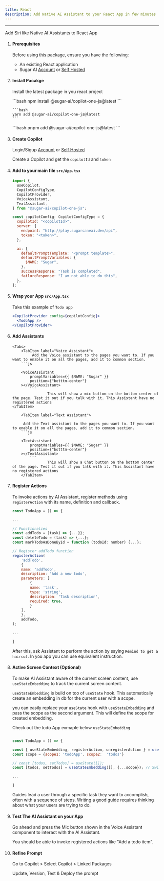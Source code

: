```yaml
---
title: React
description: Add Native AI Assistant to your React App in few minutes
---
```



---

Add Siri like Native AI Assistants to React App

<Steps>

1.  #### Prerequisites

    Before using this package, ensure you have the following:

    - An existing React application
    - Sugar AI [Account](https://play.sugarcaneai.dev) or [Self Hosted](https://github.com/SugarAI-HQ/CopilotOne/)

2.  #### Install Pacakge

    Install the latest package in you react project

    <Tabs>

    <TabItem label="npm">
      ```bash
      npm install @sugar-ai/copilot-one-js@latest
      ```

      </TabItem>

      <TabItem label="yarn">

        ```bash
        yarn add @sugar-ai/copilot-one-js@latest
        ```
      </TabItem>

      <TabItem label="pnpm">
        ```bash
        pnpm add @sugar-ai/copilot-one-js@latest
        ```
      </TabItem>

    </Tabs>

3.  #### Create Copilot

    Login/Sigup [Account](https://play.sugarcaneai.dev) or [Self Hosted](https://github.com/SugarAI-HQ/CopilotOne/)

    Create a Copilot and get the `copilotId` and `token`

4.  #### Add to your main file `src/App.tsx`

    ```jsx
    import {
      useCopilot,
      CopilotConfigType,
      CopilotProvider,
      VoiceAssistant,
      TextAssistant,
    } from "@sugar-ai/copilot-one-js";

    const copilotConfig: CopilotConfigType = {
      copilotId: "<copilotId>",
      server: {
        endpoint: "http://play.sugarcaneai.dev/api",
        token: "<token>",
      },

      ai: {
        defaultPromptTemplate: "<prompt template>",
        defaultPromptVariables: {
          $NAME: "Sugar",
        },
        successResponse: "Task is completed",
        failureResponse: "I am not able to do this",
      },
    };
    ```

5.  #### Wrap your App `src/App.tsx`

    Take this example of `Todo app`

    ```jsx
    <CopilotProvider config={copilotConfig}>
      <TodoApp />
    </CopilotProvider>
    ```

6.  #### Add Assistants

        <Tabs>
        	<TabItem label="Voice Assistant">
        		 Add the Voice assistant to the pages you want to. If you want to enable it on all the pages, add it to common section.
        	```js

        	<VoiceAssistant
        		promptVariables={{ $NAME: "Sugar" }}
        		position={"botttm-center"}
        	></VoiceAssistant>
        		```
        				This will show a mic button on the bottom center of the page. Test it out if you talk with it. This Assistant have no registered actions
        </TabItem>

        	<TabItem label="Text Assistant">

        	 Add the Text assistant to the pages you want to. If you want to enable it on all the pages, add it to common section.
        	```js

        	<TextAssistant
        		promptVariables={{ $NAME: "Sugar" }}
        		position={"botttm-center"}
        	></TextAssistant>
        		```
        				This will show a Chat button on the bottom center of the page. Test it out if you talk with it. This Assistant have no registered actions
        	</TabItem>

    </Tabs>

7.  #### Register Actions

    To invoke actions by AI Assistant, register methods using `registerAction` with its name, definition and callback.

    ```js
    const TodoApp = () => {

    ...

    // Functionalies
    const addTodo = (task) => {...}};
    const deleteTodo = (task) => {...};
    const markTodoAsDoneById = function (todoId: number) {...};

    // Register addTodo function
    registerAction(
    	'addTodo',
    	{
    	name: 'addTodo',
    	description: 'Add a new todo',
    	parameters: [
    		{
    		name: 'task',
    		type: 'string',
    		description: 'Task description',
    		required: true,
    		}
    	],
    	},
    	addTodo,
    );

    ...

    }

    ```

    After this, ask Assistant to perform the action by saying `Remind to get a haircut`. In you app you can use equivalent instruction.

8.  #### Active Screen Context (Optional)

    To make AI Assistant aware of the current screen content, use `useStateEmbedding` to track the current screen content.

    `useStateEmbedding` is build on too of `useState` hook. This automatically create an embedding in db for the current user with a scope.

    you can easily replace your `useState` hook with `useStateEmbedding` and pass the scope as the second argument. This will define the scope for created embedding.

    Check out the todo App exmaple below
    `useStateEmbedding`

    ```js

    const TodoApp = () => {

    const { useStateEmbedding, registerAction, unregisterAction } = useCopilot(); // Add
    const scope = {scope1: 'todoApp', scope2:  'todos'}

    // const [todos, setTodos] = useState([]);
    const [todos, setTodos] = useStateEmbedding([], {...scope}); // Switch

    ...

    }

    ```

    Guides lead a user through a specific task they want to accomplish, often with a sequence of steps.
    Writing a good guide requires thinking about what your users are trying to do.

9.  #### Test The AI Assistant on your App

    Go ahead and press the Mic button shown in the Voice Assistant component to interact with the AI Assistant.

    You should be able to invoke registered actions like "Add a todo item".

10. #### Refine Prompt

    Go to Copilot > Select Copilot > Linked Packages

    Update, Version, Test & Deploy the prompt

</Steps>
